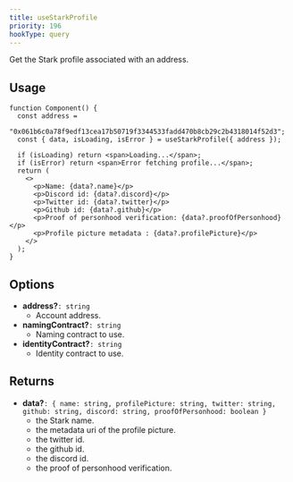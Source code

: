 ```yaml
---
title: useStarkProfile
priority: 196
hookType: query
---
```


Get the Stark profile associated with an address.

## Usage

```tsx
function Component() {
  const address =
    "0x061b6c0a78f9edf13cea17b50719f3344533fadd470b8cb29c2b4318014f52d3";
  const { data, isLoading, isError } = useStarkProfile({ address });

  if (isLoading) return <span>Loading...</span>;
  if (isError) return <span>Error fetching profile...</span>;
  return (
    <>
      <p>Name: {data?.name}</p>
      <p>Discord id: {data?.discord}</p>
      <p>Twitter id: {data?.twitter}</p>
      <p>Github id: {data?.github}</p>
      <p>Proof of personhood verification: {data?.proofOfPersonhood}</p>
      <p>Profile picture metadata : {data?.profilePicture}</p>
    </>
  );
}
```

## Options

- **address?**`: string`
  - Account address.
- **namingContract?**`: string`
  - Naming contract to use.
- **identityContract?**`: string`
  - Identity contract to use.

## Returns

- **data?**`: { name: string, profilePicture: string, twitter: string, github: string, discord: string, proofOfPersonhood: boolean }`
  - the Stark name.
  - the metadata uri of the profile picture.
  - the twitter id.
  - the github id.
  - the discord id.
  - the proof of personhood verification.
